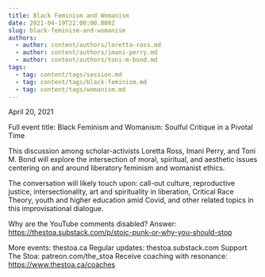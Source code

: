```yaml
---
title: Black Feminism and Womanism
date: 2021-04-19T22:00:00.000Z
slug: black-feminism-and-womanism
authors:
  - author: content/authors/loretta-ross.md
  - author: content/authors/imani-perry.md
  - author: content/authors/toni-m-bond.md
tags:
  - tag: content/tags/session.md
  - tag: content/tags/black-feminism.md
  - tag: content/tags/womanism.md
---
```


April 20, 2021

Full event title: Black Feminism and Womanism: Soulful Critique in a Pivotal Time

This discussion among scholar-activists Loretta Ross, Imani Perry, and Toni M. Bond will explore the intersection of moral, spiritual, and aesthetic issues centering on and around liberatory feminism and womanist ethics.

The conversation will likely touch upon: call-out culture, reproductive justice, intersectionality, art and spirituality in liberation, Critical Race Theory, youth and higher education amid Covid, and other related topics in this improvisational dialogue.

Why are the YouTube comments disabled? Answer: https://thestoa.substack.com/p/stoic-punk-or-why-you-should-stop

More events: thestoa.ca
Regular updates: thestoa.substack.com
Support The Stoa: patreon.com/the_stoa
Receive coaching with resonance: https://www.thestoa.ca/coaches
